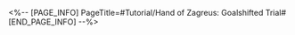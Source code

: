 <%-- [PAGE_INFO]
PageTitle=#Tutorial/Hand of Zagreus: Goalshifted Trial#
[END_PAGE_INFO] --%>
{{Tutorial
|sort      = 631801
|title     = Hand of Zagreus: Goalshifted Trial
|subtitle  = 
|type      = Adventure
|about     = 
|image1    = Tutorial Hand of Zagreus Goalshifted Trial 1.png{{subst:void|<!--$UPLOAD:<<SpriteOutput/TutorialPic/TutorialPage_631801.png>-<Tutorial Hand of Zagreus Goalshifted Trial 1.png>-<Tutorial Files>>-->}}
|text1     = Some indigo steel piles may be found near a Hand of Zagreus, and sometimes those piles can become part of the Trial of Whimsy. Transport the scattered indigo steel pieces and restore the pile to obtain the hidden {{Color|h|nobold=1|Coin of Whimsy}}.
}}